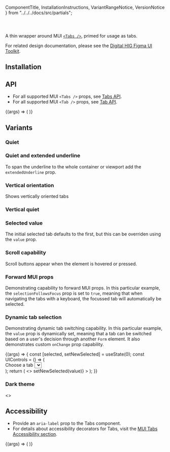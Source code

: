   ComponentTitle,
  InstallationInstructions,
  VariantRangeNotice,
  VersionNotice
} from "../../../docs/src/partials";

<Meta
  args={Tabs.defaultProps}
  component={Tabs}
  argTypes={componentArgs}
  id="components/tabs"
  title="Digital HIG/Components/Tabs"
/>

<ComponentTitle name="Tabs" status="Stable" />

<code>
  <VersionNotice packageName="tabs" version={version} />
</code>

A thin wrapper around MUI [`<Tabs />`](https://mui.com/material-ui/react-tabs/), primed for usage as tabs.

For related design documentation, please see the [Digital HIG Figma UI Toolkit](https://www.figma.com/file/NpV47EII6zCxkpPoChejg0/Slate-UI?node-id=376%3A30131).

## Installation

<InstallationInstructions
  name={name}
  peerDependencies={peerDependencies}
  componentImport="Tabs"
/>

## API

- For all supported MUI `<Tabs />` props, see [Tabs API](https://mui.com/material-ui/api/tabs/).
- For all supported MUI `<Tab />` props, see [Tab API](https://mui.com/material-ui/api/tab/).

<Canvas>
  <Story name="API">
    {(args) => (
      <Tabs {...args}>
        <Tab id="tab-0--default-api" label="Tortor, morbi" />
        <Tab id="tab-1--default-api" label="Semper metus" />
        <Tab id="tab-2--default-api" label="Urna tempor" />
        <Tab id="tab-3--default-api" label="Eget lectus (disabled)" disabled />
      </Tabs>
    )}
  </Story>
</Canvas>

<ArgsTable story="API" />

## Variants

<VariantRangeNotice />

### Quiet

<Canvas>
  <Story name="Quiet">
    <Tabs styleVariant="quiet">
      <Tab id="tab-0--quiet" label="Tortor, morbi" />
      <Tab id="tab-1--quiet" label="Semper metus" />
      <Tab id="tab-2--quiet" label="Urna tempor" />
      <Tab id="tab-3--quiet" label="Eget lectus (disabled)" disabled />
    </Tabs>
  </Story>
</Canvas>

### Quiet and extended underline

To span the underline to the whole container or viewport add the `extendedUnderline` prop.

<Canvas>
  <Story
    name="Quiet and extended underline"
    parameters={{
      style: {
        overflow: "hidden"
      }
    }}
  >
    <Tabs styleVariant="quiet" extendedUnderline>
      <Tab id="tab-0--quiet" label="Tortor, morbi" />
      <Tab id="tab-1--quiet" label="Semper metus" />
      <Tab id="tab-2--quiet" label="Urna tempor" />
      <Tab id="tab-3--quiet" label="Eget lectus (disabled)" disabled />
    </Tabs>
  </Story>
</Canvas>

### Vertical orientation

Shows vertically oriented tabs

<Canvas>
  <Story name="Vertical orientation">
    <Box sx={{ width: 300 }}>
      <Tabs orientation="vertical">
        <Tab id="tab-0--default" label="Tortor, morbi" />
        <Tab id="tab-1--default" label="Semper metus" />
        <Tab id="tab-2--default" label="Urna tempor" />
        <Tab id="tab-3--default" label="Eget lectus (disabled)" disabled />
      </Tabs>
    </Box>
  </Story>
</Canvas>

### Vertical quiet

<Canvas>
  <Story name="Vertical quiet">
    <Box sx={{ width: 300 }}>
      <Tabs styleVariant="quiet" orientation="vertical">
        <Tab id="tab-0--vertical-quiet" label="Tortor, morbi" />
        <Tab id="tab-1--vertical-quiet" label="Semper metus" />
        <Tab id="tab-2--vertical-quiet" label="Urna tempor" />
        <Tab
          id="tab-3--vertical-quiet"
          label="Eget lectus (disabled)"
          disabled
        />
      </Tabs>
    </Box>
  </Story>
</Canvas>

### Selected value

The initial selected tab defaults to the first, but this can be overriden using the `value` prop.

<Canvas>
  <Story name="Selected value">
    <Tabs value={2}>
      <Tab id="tab-0--default-selected-value" label="Tortor, morbi" />
      <Tab id="tab-1--default-selected-value" label="Semper metus" />
      <Tab id="tab-2--default-selected-value" label="Urna tempor" />
      <Tab
        id="tab-3--default-selected-value"
        label="Eget lectus (disabled)"
        disabled
      />
    </Tabs>
  </Story>
</Canvas>

### Scroll capability

Scroll buttons appear when the element is hovered or pressed.

<Canvas>
  <Story name="Scroll">
    <Tabs styleVariant="default">
      <Tab id="tab-0--scroll" label="Lorem ipsum dolor" />
      <Tab id="tab-1--scroll" label="Sit amet" />
      <Tab id="tab-2--scroll" label="Consectetur adipiscing elit" />
      <Tab id="tab-3--scroll" label="Sed do eiusmod" />
      <Tab id="tab-4--scroll" label="Tempor incididunt" />
      <Tab id="tab-5--scroll" label="Ut labore et dolore" />
    </Tabs>
  </Story>
</Canvas>

### Forward MUI props

Demonstrating capability to forward MUI props. In this particular example, the `selectionFollowsFocus` prop is set to `true`, meaning that when navigating the tabs with a keyboard, the focussed tab will automatically be selected.

<Canvas>
  <Story name="MUI props">
    <Tabs selectionFollowsFocus>
      <Tab id="tab-0--default-forward-props" label="Tortor, morbi" />
      <Tab id="tab-1--default-forward-props" label="Semper metus" />
      <Tab id="tab-2--default-forward-props" label="Urna tempor" />
      <Tab
        id="tab-3--default-forward-props"
        label="Eget lectus (disabled)"
        disabled
      />
    </Tabs>
  </Story>
</Canvas>

### Dynamic tab selection

Demonstrating dynamic tab switching capability. In this particular example, the `value` prop is dynamically set, meaning that a tab can be switched based on a user's decision through another `Form` element. It also demonstrates custom `onChange` prop capability.

<Canvas>
  <Story name="Dynamic tabs">
    {(args) => {
      const [selected, setNewSelected] = useState(0);
      const UIControls = () => (
        <div
          style={{
            display: "flex",
            justifyContent: "right",
            alignItems: "right",
            marginBottom: "1rem"
          }}
        >
          <FormControl id="choose-a-tab">
            <InputLabel>Choose a tab</InputLabel>
            <Select
              defaultValue={selected}
              id="choose-a-tab"
              onChange={(event) => setNewSelected(event.target.value)}
              options={[
                { children: "Tab 1", value: 0 },
                { children: "Tab 2", value: 1 },
                { children: "Tab 3", value: 2 }
              ]}
              value={selected}
              variant="outlined"
            />
          </FormControl>
        </div>
      );
      return (
        <>
          <UIControls />
          <Tabs
            {...args}
            value={selected}
            onChange={(event, value) => setNewSelected(value)}
          >
            <Tab id="tab-0--dynamic-selection" label="Tortor, morbi" />
            <Tab id="tab-1--dynamic-selection" label="Semper metus" />
            <Tab id="tab-2--dynamic-selection" label="Urna tempor" />
            <Tab
              id="tab-3--dynamic-selection"
              label="Eget lectus (disabled)"
              disabled
            />
          </Tabs>
        </>
      );
    }}
  </Story>
</Canvas>

### Dark theme

<Canvas>
  <Story
    name="Dark theme"
    parameters={{
      theme: "dark"
    }}
  >
    <>
      <Box my={6} />
      <Tabs>
        <Tab id="tab-0--dark-default" label="Tortor, morbi" />
        <Tab id="tab-1--dark-default" label="Semper metus" />
        <Tab id="tab-2--dark-default" label="Urna tempor" />
        <Tab id="tab-3--dark-default" label="Eget lectus (disabled)" disabled />
      </Tabs>
      <Box my={6} />
      <Tabs styleVariant="quiet">
        <Tab id="tab-0--dark-quiet" label="Tortor, morbi" />
        <Tab id="tab-1--dark-quiet" label="Semper metus" />
        <Tab id="tab-2--dark-quiet" label="Urna tempor" />
        <Tab id="tab-3--dark-quiet" label="Eget lectus (disabled)" disabled />
      </Tabs>
      <Box my={6} />
      <Tabs styleVariant="quiet" extendedUnderline>
        <Tab id="tab-0--dark-quiet" label="Tortor, morbi" />
        <Tab id="tab-1--dark-quiet" label="Semper metus" />
        <Tab id="tab-2--dark-quiet" label="Urna tempor" />
        <Tab id="tab-3--dark-quiet" label="Eget lectus (disabled)" disabled />
      </Tabs>
      <Box sx={{ width: 300 }} my={6}>
        <Tabs orientation="vertical">
          <Tab id="tab-0--dark-vertical" label="Tortor, morbi" />
          <Tab id="tab-1--dark-vertical" label="Semper metus" />
          <Tab id="tab-2--dark-vertical" label="Urna tempor" />
          <Tab
            id="tab-3--dark-vertical"
            label="Eget lectus (disabled)"
            disabled
          />
        </Tabs>
      </Box>
      <Box sx={{ width: 300 }} my={6}>
        <Tabs styleVariant="quiet" orientation="vertical">
          <Tab id="tab-0--dark-vertical-quiet" label="Tortor, morbi" />
          <Tab id="tab-1--dark-vertical-quiet" label="Semper metus" />
          <Tab id="tab-2--dark-vertical-quiet" label="Urna tempor" />
          <Tab
            id="tab-3--dark-vertical-quiet"
            label="Eget lectus (disabled)"
            disabled
          />
        </Tabs>
      </Box>
    </>
  </Story>
</Canvas>

## Accessibility

- Provide an `aria-label` prop to the Tabs component.
- For details about accessibility decorators for Tabs, visit the [MUI Tabs Accessibility section](https://mui.com/material-ui/react-tabs/#accessibility).

<Canvas>
  <Story name="Accessibility">
    {(args) => (
      <Tabs aria-label="accessibility-example">
        <Tab
          id="tab-0--accessibility-example"
          aria-controls="tabpanel-0--accessibility-example"
          label="Tortor, morbi"
        />
        <Tab
          id="tab-1--accessibility-example"
          aria-controls="tabpanel-1--accessibility-example"
          label="Semper metus"
        />
        <Tab
          id="tab-2--accessibility-example"
          aria-controls="tabpanel-2--accessibility-example"
          label="Urna tempor"
        />
        <Tab
          id="tab-3--accessibility-example"
          aria-controls="tabpanel-3--accessibility-example"
          label="Eget lectus (disabled)"
          disabled
        />
      </Tabs>
    )}
  </Story>
</Canvas>
